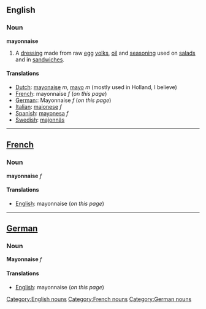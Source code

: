 ==English==
===Noun===
'''mayonnaise'''

#A [[dressing]] made from raw [[egg]] [[yolks]], [[oil]] and [[seasoning]] used on [[salad]]s and in [[sandwich]]es.

====Translations====
*[[Dutch]]: [[mayonaise]] ''m'', [[mayo]] ''m'' (mostly used in Holland, I believe)
*[[French]]: mayonnaise ''f'' (''on this page'')
*[[German]]:: Mayonnaise ''f'' (''on this page'')
*[[Italian]]: [[maionese]] ''f''
*[[Spanish]]: [[mayonesa]] ''f''
*[[Swedish]]: [[majonnäs]]

----

==[[French]]==
===Noun===
'''mayonnaise''' ''f''

====Translations====
*[[English]]: mayonnaise (''on this page'')

----

==[[German]]==
===Noun===
'''Mayonnaise''' ''f''

====Translations====
*[[English]]: mayonnaise (''on this page'')


[[Category:English nouns]]
[[Category:French nouns]]
[[Category:German nouns]]